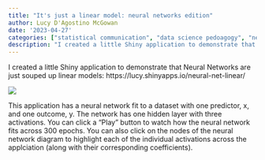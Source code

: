 ```yaml
---
title: "It's just a linear model: neural networks edition"
author: Lucy D'Agostino McGowan
date: '2023-04-27'
categories: ["statistical communication", "data science pedoagogy", "neural-networks"]
description: "I created a little Shiny application to demonstrate that Neural Networks are just souped up linear models: https://lucy.shinyapps.io/neural-net-linear/"
---
```


I created a little Shiny application to demonstrate that Neural Networks are just souped up linear models: https://lucy.shinyapps.io/neural-net-linear/

![](../../media/images/2023-04-27/app.gif)

This application has a neural network fit to a dataset with one predictor, x, and one outcome, y. The network has one hidden layer with three activations. You can click a "Play" button to watch how the neural network fits across 300 epochs. You can also click on the nodes of the neural network diagram to highlight each of the individual activations across the applciation (along with their corresponding coefficients). 